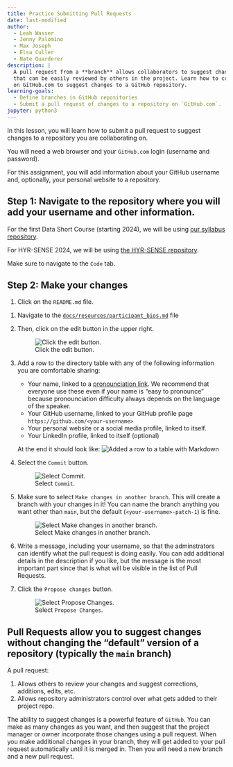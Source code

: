 ```yaml
---
title: Practice Submitting Pull Requests
date: last-modified
author:
  - Leah Wasser
  - Jenny Palomino
  - Max Joseph
  - Elsa Culler
  - Nate Quarderer
description: |
  A pull request from a **branch** allows collaborators to suggest changes to a repository on GitHub
  that can be easily reviewed by others in the project. Learn how to create branches and submit pull requests
  on GitHub.com to suggest changes to a GitHub repository.
learning-goals: 
  - Define branches in GitHub repositories
  - Submit a pull request of changes to a repository on `GitHub.com`. 
jupyter: python3 
---
```


In this lesson, you will learn how to submit a pull request to suggest changes to a repository you are collaborating on.

You will need a web browser and your `GitHub.com` login (username and password).

For this assignment, you will add information about your GitHub username and, optionally, your personal website to a repository.

## Step 1: Navigate to the repository where you will add your username and other information.

::: {.content-visible when-profile="shortcourse"}
For the first Data Short Course (starting 2024), we will be using [our syllabus repository](https://github.com/cu-esiil-edu/2024-data-short-course).
:::

::: {.content-visible when-profile="hyrsense"}
For HYR-SENSE 2024, we will be using [the HYR-SENSE repository](https://github.com/CU-ESIIL/HYR-SENSE).
:::

Make sure to navigate to the `Code` tab.

## Step 2: Make your changes

::: {.content-hidden when-profile="hyrsense"}
  1. Click on the `README.md` file.
:::
::: {.content-visible when-profile="hyrsense"}
  1. Navigate to the [`docs/resources/participant_bios.md`](https://github.com/CU-ESIIL/HYR-SENSE/blob/main/docs/resources/participant_bios.md) file
:::
  2. Then, click on the edit button in the upper right.

     ![Click the edit button.](/img/earth-analytics/git-version-control/pr-activity/edit.png)

  3. Add a row to the directory table with any of the following information you are comfortable sharing:

        * Your name, linked to a [pronounciation link](https://namedrop.io/). We recommend that everyone use these even if your name is "easy to pronounce" because pronounciation difficulty always depends on the language of the speaker.
        * Your GitHub username, linked to your GitHub profile page `https://github.com/<your-username>`
        * Your personal website or a social media profile, linked to itself.
        * Your LinkedIn profile, linked to itself (optional)
     
     At the end it should look like:
        ![Added a row to a table with Markdown]()

  5. Select the `Commit` button.
     
     ![Select `Commit`.]()

  6. Make sure to select `Make changes in another branch`. This will create a branch with your changes in it! You can name the branch anything you want other than `main`, but the default (`<your-username>-patch-1`) is fine.

     ![Select Make changes in another branch.]()

  7. Write a message, including your username, so that the adminstrators can identify what the pull request is doing easily. You can add additional details in the description if you like, but the message is the most important part since that is what will be visible in the list of Pull Requests.

  7. Click the `Propose changes` button.

     ![Select `Propose Changes`.]()


## Pull Requests allow you to suggest changes without changing the "default" version of a repository (typically the `main` branch)

A pull request:

1. Allows others to review your changes and suggest corrections, additions, edits, etc.
2. Allows repository administrators control over what gets added to their project repo.

The ability to suggest changes  is a powerful feature of `GitHub`. You can make as many changes as you want, and then suggest that the project manager or owner incorporate those changes using a pull request. When you make additional changes in your branch, they will get added to your pull request automatically until it is merged in. Then you will need a new branch and a new pull request.